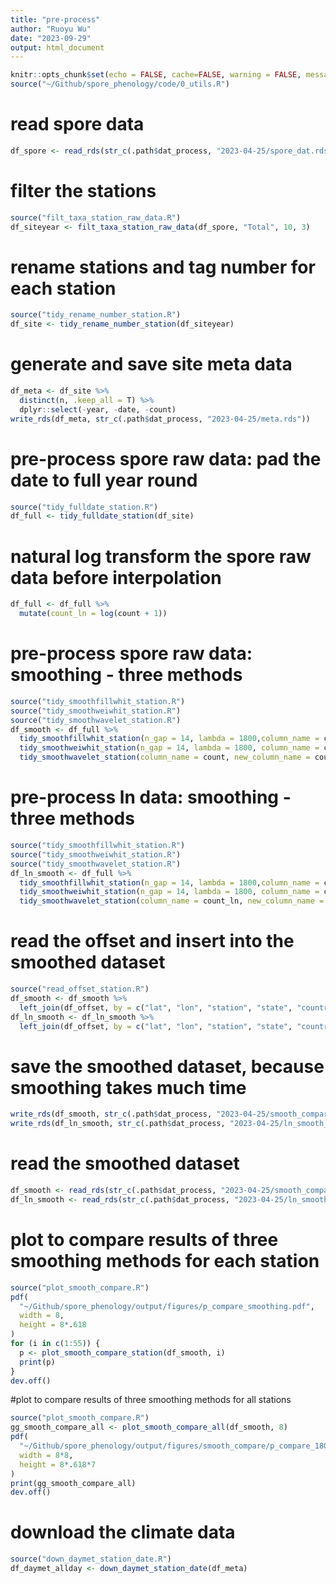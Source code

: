 ```yaml
---
title: "pre-process"
author: "Ruoyu Wu"
date: "2023-09-29"
output: html_document
---
```


```r
knitr::opts_chunk$set(echo = FALSE, cache=FALSE, warning = FALSE, message = FALSE)
source("~/Github/spore_phenology/code/0_utils.R")
```

# read spore data
```r
df_spore <- read_rds(str_c(.path$dat_process, "2023-04-25/spore_dat.rds"))
```

# filter the stations
```r
source("filt_taxa_station_raw_data.R")
df_siteyear <- filt_taxa_station_raw_data(df_spore, "Total", 10, 3)
```

# rename stations and tag number for each station
```r
source("tidy_rename_number_station.R")
df_site <- tidy_rename_number_station(df_siteyear)
```

# generate and save site meta data
```r
df_meta <- df_site %>% 
  distinct(n, .keep_all = T) %>% 
  dplyr::select(-year, -date, -count)
write_rds(df_meta, str_c(.path$dat_process, "2023-04-25/meta.rds"))
```

# pre-process spore raw data: pad the date to full year round
```r
source("tidy_fulldate_station.R")
df_full <- tidy_fulldate_station(df_site)
```

# natural log transform the spore raw data before interpolation
```r
df_full <- df_full %>% 
  mutate(count_ln = log(count + 1))
```

# pre-process spore raw data: smoothing - three methods
```r
source("tidy_smoothfillwhit_station.R")
source("tidy_smoothweiwhit_station.R")
source("tidy_smoothwavelet_station.R")
df_smooth <- df_full %>%
  tidy_smoothfillwhit_station(n_gap = 14, lambda = 1800,column_name = count, new_column_name = count_fillwhit) %>%
  tidy_smoothweiwhit_station(n_gap = 14, lambda = 1800, column_name = count, new_column_name = count_weiwhit) %>%
  tidy_smoothwavelet_station(column_name = count, new_column_name = count_wavelet)
```

# pre-process ln data: smoothing - three methods
```r
source("tidy_smoothfillwhit_station.R")
source("tidy_smoothweiwhit_station.R")
source("tidy_smoothwavelet_station.R")
df_ln_smooth <- df_full %>%
  tidy_smoothfillwhit_station(n_gap = 14, lambda = 1800,column_name = count_ln, new_column_name = count_fillwhit) %>%
  tidy_smoothweiwhit_station(n_gap = 14, lambda = 1800, column_name = count_ln, new_column_name = count_weiwhit) %>%
  tidy_smoothwavelet_station(column_name = count_ln, new_column_name = count_wavelet)
```

# read the offset and insert into the smoothed dataset
```r
source("read_offset_station.R")
df_smooth <- df_smooth %>% 
  left_join(df_offset, by = c("lat", "lon", "station", "state", "country", "id"))
df_ln_smooth <- df_ln_smooth %>% 
  left_join(df_offset, by = c("lat", "lon", "station", "state", "country", "id"))
```

# save the smoothed dataset, because smoothing takes much time
```r
write_rds(df_smooth, str_c(.path$dat_process, "2023-04-25/smooth_compare.rds"))
write_rds(df_ln_smooth, str_c(.path$dat_process, "2023-04-25/ln_smooth_compare.rds"))
```

# read the smoothed dataset
```r
df_smooth <- read_rds(str_c(.path$dat_process, "2023-04-25/smooth_compare.rds"))
df_ln_smooth <- read_rds(str_c(.path$dat_process, "2023-04-25/ln_smooth_compare.rds"))
```

# plot to compare results of three smoothing methods for each station
```r
source("plot_smooth_compare.R")
pdf(
  "~/Github/spore_phenology/output/figures/p_compare_smoothing.pdf",
  width = 8,
  height = 8*.618
)
for (i in c(1:55)) {
  p <- plot_smooth_compare_station(df_smooth, i)
  print(p)
}
dev.off()
```

#plot to compare results of three smoothing methods for all stations
```r
source("plot_smooth_compare.R")
gg_smooth_compare_all <- plot_smooth_compare_all(df_smooth, 8)
pdf(
  "~/Github/spore_phenology/output/figures/smooth_compare/p_compare_1800.pdf",
  width = 8*8,
  height = 8*.618*7
)
print(gg_smooth_compare_all)
dev.off()

```

# download the climate data
```r
source("down_daymet_station_date.R")
df_daymet_allday <- down_daymet_station_date(df_meta)
```
